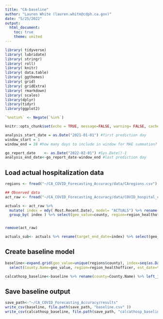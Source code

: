 ```yaml
---
title: "CA-baseline"
author: "Lauren White (lauren.white@cdph.ca.gov)"
date: "5/25/2022"
output:
  html_document:
    toc: true
    theme: united
---
```


```r
library( tidyverse)
library( lubridate)
library( stringr)
library( roll)
library( knitr)
library( data.table)
library( ggthemes)
library( grid)
library( gridExtra)
library( rmarkdown)
library( scales)
library(dplyr)
library(tidyr)
library(ggplot2)

`%notin%` <- Negate(`%in%`)

knitr::opts_chunk$set(echo = TRUE, message=FALSE, warning= FALSE, cache=FALSE, cache.lazy = FALSE)

analysis_start_date = as.Date("2021-01-01") #first prediction day
window_start = 1 
window_end = 28 #how many days to include in window for MAE summation?

go_report_date    <- as.Date("2022-02-01") #Sys.Date()-1 
analysis_end_date<-go_report_date-window_end #last prediction day

```

## Load actual hospitalization data

```r
regions <- fread("~/CA_COVID_Forecasting_Accuracy/data/CAregions.csv")

## Observed data
act_raw <- fread("~/CA_COVID_Forecasting_Accuracy/data/COVID_hospital_census.csv")

actuals <- act_raw %>% 
  mutate( index = mdy( Most.Recent.Date), model= "ACTUALS") %>% rename(county=County.Name) %>% left_join(regions, by= "county") %>%
  group_by( index ) %>% select(geo_value=county, region=region_healthofficer, model, index, hospitalized= COVID.19.Positive.Patients) %>% arrange(geo_value, index) %>% group_by(geo_value) %>% mutate(hosp_rolling_mean= zoo::rollmean(hospitalized, k = 7, align = "right",fill = NA)) %>% filter(index >= analysis_start_date) %>% select(geo_value, index, predicted=hosp_rolling_mean, ACTUALS=hospitalized)


remove(act_raw)

actuals_sub<- actuals %>% rename(target_end_date=index) %>% select(geo_value, target_end_date, ACTUALS)
```

## Create baseline model

```r
baseline<-expand.grid(geo_value=unique(regions$county), index=seq(as.Date(analysis_start_date), as.Date(go_report_date), "days"), model="CA-baseline", target_end_date=seq(as.Date(analysis_start_date), as.Date(go_report_date), "days")) %>% mutate(forecast_date=index, ahead=target_end_date-forecast_date) %>% filter(ahead<=28 & ahead >=1) %>% arrange(geo_value, index, target_end_date) %>% left_join(actuals %>% select(index, geo_value, predicted), by=c("geo_value", "index")) %>% left_join(actuals_sub) %>% mutate(ae=abs(predicted-ACTUALS), ahead=as.numeric(ahead)) %>% left_join(regions %>% rename(geo_value=county), by="geo_value") %>%
  select(County.Name=geo_value, region=region_healthofficer, est_date=target_end_date, p_date=forecast_date, index, delay=ahead, hospitalized=predicted, model, ACTUALS, ae)

calcathosp_baseline<-baseline %>% rename(county=County.Name) %>% left_join(regions, by="county") %>% select(est_date, county, region, estimate=hospitalized, p_date, delay, model)
```

## Save baseline output

```r
save_path<-"~/CA_COVID_Forecasting_Accuracy/results"
write_csv(baseline, file.path(save_path, "baseline.csv" ))
write_csv(calcathosp_baseline, file.path(save_path, "calcathosp_baseline.csv" ))

```

